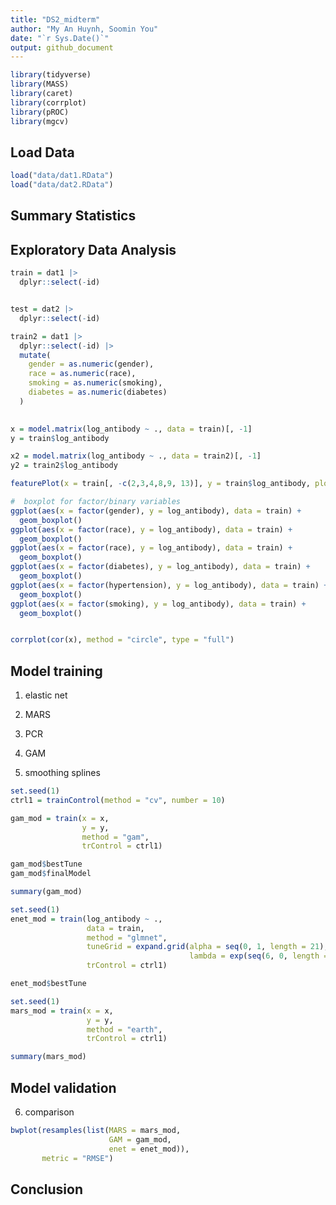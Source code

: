 ```yaml
---
title: "DS2_midterm"
author: "My An Huynh, Soomin You"
date: "`r Sys.Date()`"
output: github_document
---
```


```r
library(tidyverse)
library(MASS)
library(caret)
library(corrplot)
library(pROC)
library(mgcv)
```

## Load Data
```r
load("data/dat1.RData")
load("data/dat2.RData")
```

## Summary Statistics 
## Exploratory Data Analysis 
```r
train = dat1 |>
  dplyr::select(-id)


test = dat2 |> 
  dplyr::select(-id)

train2 = dat1 |> 
  dplyr::select(-id) |>
  mutate(
    gender = as.numeric(gender), 
    race = as.numeric(race), 
    smoking = as.numeric(smoking), 
    diabetes = as.numeric(diabetes)
  )
  

x = model.matrix(log_antibody ~ ., data = train)[, -1]
y = train$log_antibody

x2 = model.matrix(log_antibody ~ ., data = train2)[, -1]
y2 = train2$log_antibody

featurePlot(x = train[, -c(2,3,4,8,9, 13)], y = train$log_antibody, plot = "scatter")

#  boxplot for factor/binary variables 
ggplot(aes(x = factor(gender), y = log_antibody), data = train) + 
  geom_boxplot()
ggplot(aes(x = factor(race), y = log_antibody), data = train) + 
  geom_boxplot()
ggplot(aes(x = factor(race), y = log_antibody), data = train) + 
  geom_boxplot()
ggplot(aes(x = factor(diabetes), y = log_antibody), data = train) + 
  geom_boxplot()
ggplot(aes(x = factor(hypertension), y = log_antibody), data = train) + 
  geom_boxplot()
ggplot(aes(x = factor(smoking), y = log_antibody), data = train) + 
  geom_boxplot()


corrplot(cor(x), method = "circle", type = "full")

```


## Model training 
1) elastic net  
2) MARS 
3) PCR

4) GAM
5) smoothing splines 


```r
set.seed(1)
ctrl1 = trainControl(method = "cv", number = 10)

gam_mod = train(x = x, 
                y = y, 
                method = "gam", 
                trControl = ctrl1)

gam_mod$bestTune
gam_mod$finalModel

summary(gam_mod)
```

```r
set.seed(1)
enet_mod = train(log_antibody ~ ., 
                 data = train,
                 method = "glmnet", 
                 tuneGrid = expand.grid(alpha = seq(0, 1, length = 21), 
                                        lambda = exp(seq(6, 0, length = 100))),
                 trControl = ctrl1)

enet_mod$bestTune
```

```r
set.seed(1)
mars_mod = train(x = x, 
                 y = y, 
                 method = "earth", 
                 trControl = ctrl1)

summary(mars_mod)
```



## Model validation 
6) comparison 
```r
bwplot(resamples(list(MARS = mars_mod, 
                      GAM = gam_mod,
                      enet = enet_mod)),
       metric = "RMSE")
```

## Conclusion 

